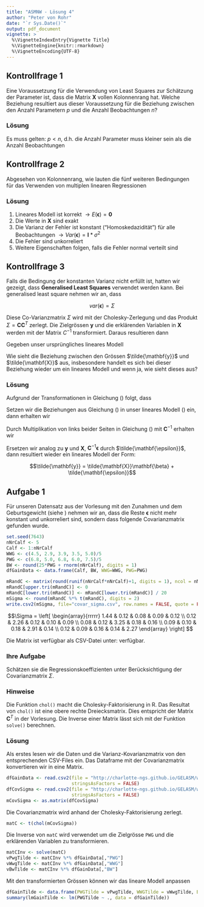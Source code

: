 ```yaml
---
title: "ASMNW - Lösung 4"
author: "Peter von Rohr"
date: "`r Sys.Date()`"
output: pdf_document
vignette: >
  %\VignetteIndexEntry{Vignette Title}
  %\VignetteEngine{knitr::rmarkdown}
  %\VignetteEncoding{UTF-8}
---
```


## Kontrollfrage 1
Eine Voraussetzung für die Verwendung von Least Squares zur Schätzung der Parameter ist, dass die Matrix $\mathbf{X}$ vollen Kolonnenrang hat. Welche Beziehung resultiert aus dieser Voraussetzung für die Beziehung zwischen den Anzahl Parametern $p$ und die Anzahl Beobachtungen $n$?

### Lösung
Es muss gelten: $p < n$, d.h. die Anzahl Parameter muss kleiner sein als die Anzahl Beobachtungen


## Kontrollfrage 2
Abgesehen von Kolonnenrang, wie lauten die fünf weiteren Bedingungen für das Verwenden von multiplen linearen Regressionen

### Lösung
1. Lineares Modell ist korrekt $\rightarrow E(\mathbf{\epsilon}) = \mathbf{0}$
2. Die Werte in $\mathbf{X}$ sind exakt
3. Die Varianz der Fehler ist konstant ("Homoskedazidität") für alle Beobachtungen $\rightarrow Var(\mathbf{\epsilon}) = \mathbf{I} * \sigma^2$
4. Die Fehler sind unkorreliert
5. Weitere Eigenschaften folgen, falls die Fehler normal verteilt sind


## Kontrollfrage 3
Falls die Bedingung der konstanten Varianz nicht erfüllt ist, hatten wir gezeigt, dass __Generalised Least Squares__ verwendet werden kann. Bei generalised least square nehmen wir an, dass 

$$var(\mathbf{\epsilon}) = \Sigma$$

Diese Co-Varianzmatrix $\Sigma$ wird mit der Cholesky-Zerlegung und das Produkt $\Sigma = \mathbf{C}\mathbf{C}^T$ zerlegt. Die Zielgrössen $\mathbf{y}$ und die erklärenden Variablen in $\mathbf{X}$ werden mit der Matrix $C^{-1}$ transformiert. Daraus resultieren dann

\begin{eqnarray}
\tilde{\mathbf{y}} &=& \mathbf{C}^{-1} \mathbf{y} \nonumber \\
\tilde{\mathbf{X}} &=& \mathbf{C}^{-1} \mathbf{X}
\label{eq:TildeTransform}
\end{eqnarray}

Gegeben unser ursprüngliches lineares Modell


\begin{equation}
\mathbf{y} = \mathbf{X}\mathbf{\beta} + \mathbf{\epsilon}
\label{eq:LinearModel}
\end{equation}

Wie sieht die Beziehung zwischen den Grössen $\tilde{\mathbf{y}}$ und $\tilde{\mathbf{X}}$ aus, insbesondere handelt es sich bei dieser Beziehung wieder um ein lineares Modell und wenn ja, wie sieht dieses aus?

### Lösung
Aufgrund der Transformationen in Gleichung (\ref{eq:TildeTransform}) folgt, dass 

\begin{eqnarray}
\mathbf{C} * \tilde{\mathbf{y}} &=& \mathbf{y} \nonumber \\
\mathbf{C} * \tilde{\mathbf{X}} &=&  \mathbf{X}
\label{eq:TildeBackTransform}
\end{eqnarray}

Setzen wir die Beziehungen aus Gleichung (\ref{eq:TildeBackTransform}) in unser lineares Modell (\ref{eq:LinearModel}) ein, dann erhalten wir

\begin{equation}
\mathbf{C} * \tilde{\mathbf{y}} = \mathbf{C} * \tilde{\mathbf{X}}\mathbf{\beta} + \mathbf{\epsilon}
\label{eq:LinearModelInserted}
\end{equation}

Durch Multiplikation von links beider Seiten in Gleichung (\ref{eq:LinearModelInserted}) mit $\mathbf{C}^{-1}$ erhalten wir

\begin{equation}
\tilde{\mathbf{y}} = \tilde{\mathbf{X}}\mathbf{\beta} + \mathbf{C}^{-1}\mathbf{\epsilon}
\label{eq:LinearModelTilde}
\end{equation}

Ersetzen wir analog zu $\mathbf{y}$ und $\mathbf{X}$, $\mathbf{C}^{-1}\mathbf{\epsilon}$ durch $\tilde{\mathbf{\epsilon}}$, dann resultiert wieder ein lineares Modell der Form:

$$\tilde{\mathbf{y}} = \tilde{\mathbf{X}}\mathbf{\beta} +  \tilde{\mathbf{\epsilon}}$$



## Aufgabe 1
Für unseren Datensatz aus der Vorlesung mit den Zunahmen und dem Geburtsgewicht (siehe \url{http://charlotte-ngs.github.io/GELASM/w12/gain_data.csv}) nehmen wir an, dass die Reste $\mathbf{\epsilon}$ nicht mehr konstant und unkorreliert sind, sondern dass folgende Covarianzmatrix gefunden wurde.


```r
set.seed(7643)
nNrCalf <- 5
Calf <- 1:nNrCalf
WWG <- c(4.5, 2.9, 3.9, 3.5, 5.0)/5
PWG <- c(6.8, 5.0, 6.8, 6.0, 7.5)/5
BW <- round(25*PWG + rnorm(nNrCalf), digits = 1)
dfGainData <- data.frame(Calf, BW, WWG=WWG, PWG=PWG)

mRandC <- matrix(round(runif(nNrCalf*nNrCalf)+1, digits = 1), ncol = nNrCalf)
mRandC[upper.tri(mRandC)] <- 0
mRandC[lower.tri(mRandC)] <- mRandC[lower.tri(mRandC)] / 20
mSigma <- round(mRandC %*% t(mRandC), digits = 2)
write.csv2(mSigma, file="covar_sigma.csv", row.names = FALSE, quote = FALSE)
```

$$\Sigma = \left[
  \begin{array}{rrrrr}
      1.44 & 0.12 & 0.08 & 0.09 & 0.12 \\ 
      0.12 & 2.26 & 0.12 & 0.10 & 0.09 \\ 
      0.08 & 0.12 & 3.25 & 0.18 & 0.16 \\ 
      0.09 & 0.10 & 0.18 & 2.91 & 0.14 \\ 
      0.12 & 0.09 & 0.16 & 0.14 & 2.27
  \end{array}
\right]
$$

Die Matrix ist verfügbar als CSV-Datei unter: \url{http://charlotte-ngs.github.io/GELASM/w12/covar_sigma.csv} verfügbar. 

### Ihre Aufgabe
Schätzen sie die Regressionskoeffizienten unter Berücksichtigung der Covarianzmatrix $\Sigma$.

### Hinweise
Die Funktion `chol()` macht die Cholesky-Faktorisierung in R. Das Resultat von `chol()` ist eine obere rechte Dreiecksmatrix. Dies entspricht der Matrix $\mathbf{C}^T$ in der Vorlesung. Die Inverse einer Matrix lässt sich mit der Funktion `solve()` berechnen.

### Lösung
Als erstes lesen wir die Daten und die Varianz-Kovarianzmatrix von den entsprechenden CSV-Files ein. Das Dataframe mit der Covarianzmatrix konvertieren wir in eine Matrix. 

```r
dfGainData <- read.csv2(file = "http://charlotte-ngs.github.io/GELASM/w12/gain_data.csv", 
                        stringsAsFactors = FALSE)
dfCovSigma <- read.csv2(file = "http://charlotte-ngs.github.io/GELASM/w12/covar_sigma.csv", 
                        stringsAsFactors = FALSE)
mCovSigma <- as.matrix(dfCovSigma)
```

Die Covarianzmatrix wird anhand der Cholesky-Faktorisierung zerlegt.

```r
matC <- t(chol(mCovSigma))
```

Die Inverse von `matC` wird verwendet um die Zielgrösse `PWG` und die erklärenden Variablen zu transformieren. 

```r
matCInv <- solve(matC)
vPwgTilde <- matCInv %*% dfGainData[,"PWG"]
vWwgTilde <- matCInv %*% dfGainData[,"WWG"]
vBwTilde <- matCInv %*% dfGainData[,"BW"]
```

Mit den transformierten Grössen können wir das lineare Modell anpassen

```r
dfGainTilde <- data.frame(PWGTilde = vPwgTilde, WWGTilde = vWwgTilde, BWTilde = vBwTilde)
summary(lmGainTilde <- lm(PWGTilde ~ ., data = dfGainTilde))
```

